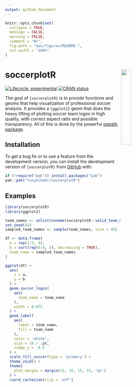 ```yaml
---
output: github_document
---
```


<!-- README.md is generated from README.Rmd. Please edit that file -->

```r
knitr::opts_chunk$set(
  collapse = TRUE,
  message = FALSE,
  warning = FALSE,
  comment = "#>",
  fig.path = "man/figures/README-",
  out.width = "100%"
)
```

# soccerplotR <a href='https://tonyelhabr.github.io/soccerplotR/'><img src="man/figures/logo.png" align="right" width="25%" min-width="120px"/></a>

<!-- badges: start -->

[![Lifecycle: experimental](https://img.shields.io/badge/lifecycle-experimental-orange.svg)](https://lifecycle.r-lib.org/articles/stages.html#experimental) [![CRAN status](https://www.r-pkg.org/badges/version/soccerplotR)](https://CRAN.R-project.org/package=soccerplotR)

<!-- badges: end -->

The goal of `{soccerplotR}` is to provide functions and geoms that help visualization of professional soccer analysis. It provides a `{ggplot2}` geom that does the heavy lifting of plotting soccer team logos in high quality, with correct aspect ratio and possible transparency. All of this is done by the powerful [ggpath package](https://mrcaseb.github.io/ggpath/).

## Installation

To get a bug fix or to use a feature from the development version, you can install the development version of `{soccerplotR}` from [GitHub](https://github.com/mrcaseb/soccerplotR/) with:

``` r
if (!require("pak")) install.packages("pak")
pak::pak("tonyelhabr/soccerplotR")
```

## Examples

```r
library(soccerplotR)
library(ggplot2)

team_names <- unlist(unname(soccerplotR::valid_team_names()))
set.seed(42)
sampled_team_names <- sample(team_names, size = 45)

df <- data.frame(
  a = rep(1:5, 9),
  b = sort(rep(0:8, 5), decreasing = TRUE),
  team_name = sampled_team_names
)

ggplot(df) +
  aes(
    x = a, 
    y = b
  ) +
  geom_soccer_logos(
    aes(
      team_name = team_name
    ), 
    width = 0.075
  ) +
  geom_label(
    aes(
      label = team_name,
      fill = team_name
    ),
    color = 'white',
    size = 10 / .pt,
    nudge_y = -0.5
  ) +
  scale_fill_soccer(type = 'primary') +
  theme_void() +
  theme(
    plot.margin = margin(15, 15, 15, 15, 'pt')
  ) +
  coord_cartesian(clip = 'off')
```
